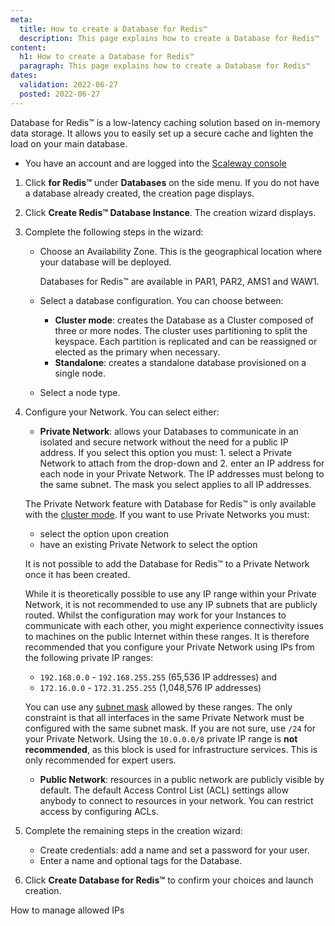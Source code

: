 ```yaml
---
meta:
  title: How to create a Database for Redis™
  description: This page explains how to create a Database for Redis™
content:
  h1: How to create a Database for Redis™ 
  paragraph: This page explains how to create a Database for Redis™ 
dates:
  validation: 2022-06-27
  posted: 2022-06-27
---
```


Database for Redis™ is a low-latency caching solution based on in-memory data storage. It allows you to easily set up a secure cache and lighten the load on your main database. 

<Message type="requirement">

  - You have an account and are logged into the [Scaleway console](https://console.scaleway.com)

</Message>

1. Click **for Redis™** under **Databases** on the side menu. If you do not have a database already created, the creation page displays.

2. Click **Create Redis™ Database Instance**. The creation wizard displays.

3. Complete the following steps in the wizard:

      - Choose an Availability Zone. This is the geographical location where your database will be deployed.

        <Message type="note">

        Databases for Redis™ are available in PAR1, PAR2, AMS1 and WAW1.

        </Message>

      - Select a database configuration. You can choose between:
          - **Cluster mode**: creates the Database as a Cluster composed of three or more nodes. The cluster uses partitioning to split the keyspace. Each partition is replicated and can be reassigned or elected as the primary when necessary.
          - **Standalone**: creates a standalone database provisioned on a single node.
      - Select a node type.

4. Configure your Network. You can select either:
    - **Private Network**: allows your Databases to communicate in an isolated and secure network without the need for a public IP address. If you select this option you must: 1. select a Private Network to attach from the drop-down and 2. enter an IP address for each node in your Private Network. The IP addresses must belong to the same subnet. The mask you select applies to all IP addresses.

    <Message type="important">

    The Private Network feature with Database for Redis™ is only available with the [cluster mode](/databases/databases-for-redis/concepts). If you want to use Private Networks you must:
    - select the option upon creation
    - have an existing Private Network to select the option

    It is not possible to add the Database for Redis™ to a Private Network once it has been created.

    </Message>

    <Message type="note">

    While it is theoretically possible to use any IP range within your Private Network, it is not recommended to use any IP subnets that are publicly routed. Whilst the configuration may work for your Instances to communicate with each other, you might experience connectivity issues to machines on the public Internet within these ranges. 
    It is therefore recommended that you configure your Private Network using IPs from the following private IP ranges: 
    - `192.168.0.0` - `192.168.255.255` (65,536 IP addresses) and
    - `172.16.0.0` - `172.31.255.255` (1,048,576 IP addresses)   

    You can use any [subnet mask](https://en.wikipedia.org/wiki/Subnetwork) allowed by these ranges. The only constraint is that all interfaces in the same Private Network must be configured with the same subnet mask. If you are not sure, use `/24` for your Private Network. 
    Using the `10.0.0.0/8` private IP range is **not recommended**, as this block is used for infrastructure services. This is only recommended for expert users.

    </Message>

    - **Public Network**: resources in a public network are publicly visible by default. The default Access Control List (ACL)
    settings allow anybody to connect to resources in your network. You can restrict access by configuring ACLs.

5. Complete the remaining steps in the creation wizard:
    - Create credentials: add a name and set a password for your user.
    - Enter a name and optional tags for the Database.

6. Click **Create Database for Redis™** to confirm your choices and launch creation.

<Navigation title="See Also">
  <NextButton to="/databases/databases-for-redis/how-to/manage-allowed-ip-addresses-redis">How to manage allowed IPs</NextButton>
</Navigation>
